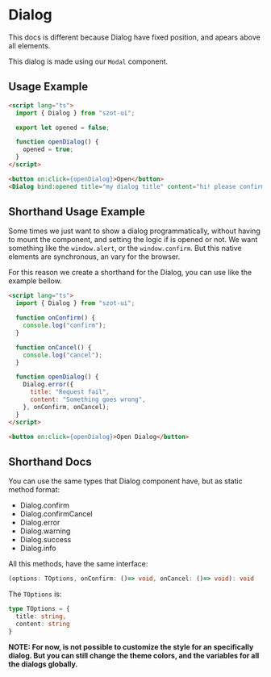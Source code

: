 

<Meta title="Components/Dialog/CustomDocs" />


# Dialog

This docs is different because Dialog have fixed position,
and apears above all elements.

This dialog is made using our `Modal` component.

<ArgsTable of={Dialog} />

## Usage Example
```html
<script lang="ts">
  import { Dialog } from "szot-ui";

  export let opened = false;

  function openDialog() {
    opened = true;
  }
</script>

<button on:click={openDialog}>Open</button>
<Dialog bind:opened title="my dialog title" content="hi! please confirme to go on."/>
```

## Shorthand Usage Example
Some times we just want to show a dialog programmatically, without having to
mount the component, and setting the logic if is opened or not.
We want something like the `window.alert`, or the `window.confirm`. But this
native elements are synchronous, an vary for the browser.

For this reason we create a shorthand for the Dialog, you can use like the example bellow.

```html
<script lang="ts">
  import { Dialog } from "szot-ui";

  function onConfirm() {
    console.log("confirm");
  }

  function onCancel() {
    console.log("cancel");
  }

  function openDialog() {
    Dialog.error({
      title: "Request fail",
      content: "Something goes wrong",
    }, onConfirm, onCancel);
  }
</script>

<button on:click={openDialog}>Open Dialog</button>
```

## Shorthand Docs

You can use the same types that Dialog component have, but as static method format:

- Dialog.confirm
- Dialog.confirmCancel
- Dialog.error
- Dialog.warning
- Dialog.success
- Dialog.info

All this methods, have the same interface:
```typescript
(options: TOptions, onConfirm: ()=> void, onCancel: ()=> void): void
```

The `TOptions` is:
```typescript
type TOptions = {
  title: string,
  content: string
}
```

**NOTE: For now, is not possible to customize the style for an specifically dialog.
But you can still change the theme colors, and the variables for all the dialogs globally.**
